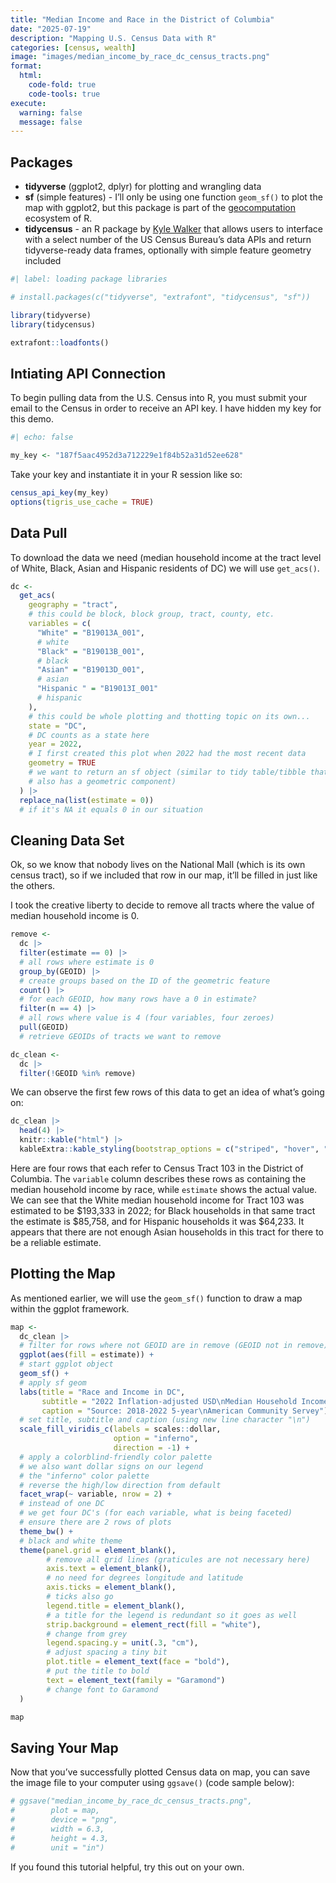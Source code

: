 ```yaml
---
title: "Median Income and Race in the District of Columbia"
date: "2025-07-19"
description: "Mapping U.S. Census Data with R"
categories: [census, wealth]
image: "images/median_income_by_race_dc_census_tracts.png"
format: 
  html:
    code-fold: true
    code-tools: true
execute:
  warning: false
  message: false
---
```


## Packages

-   **tidyverse** (ggplot2, dplyr) for plotting and wrangling data
-   **sf** (simple features) - I'll only be using one function `geom_sf()` to plot the map with ggplot2, but this package is part of the [geocomputation](https://r.geocompx.org/) ecosystem of R.
-   **tidycensus** - an R package by [Kyle Walker](https://walker-data.com/tidycensus/) that allows users to interface with a select number of the US Census Bureau's data APIs and return tidyverse-ready data frames, optionally with simple feature geometry included

```r
#| label: loading package libraries

# install.packages(c("tidyverse", "extrafont", "tidycensus", "sf"))

library(tidyverse)
library(tidycensus)

extrafont::loadfonts()
```

## Intiating API Connection

To begin pulling data from the U.S. Census into R, you must submit your email to the Census in order to receive an API key. I have hidden my key for this demo.

```r
#| echo: false

my_key <- "187f5aac4952d3a712229e1f84b52a31d52ee628"
```

Take your key and instantiate it in your R session like so:

```r
census_api_key(my_key)
options(tigris_use_cache = TRUE)
```

## Data Pull

To download the data we need (median household income at the tract level of White, Black, Asian and Hispanic residents of DC) we will use `get_acs()`.

```r
dc <- 
  get_acs(
    geography = "tract",
    # this could be block, block group, tract, county, etc.
    variables = c(
      "White" = "B19013A_001",
      # white
      "Black" = "B19013B_001",
      # black
      "Asian" = "B19013D_001",
      # asian
      "Hispanic " = "B19013I_001"
      # hispanic
    ),
    # this could be whole plotting and thotting topic on its own...
    state = "DC",
    # DC counts as a state here
    year = 2022,
    # I first created this plot when 2022 had the most recent data
    geometry = TRUE
    # we want to return an sf object (similar to tidy table/tibble that 
    # also has a geometric component)
  ) |>
  replace_na(list(estimate = 0))
  # if it's NA it equals 0 in our situation
```

## Cleaning Data Set

Ok, so we know that nobody lives on the National Mall (which is its own census tract), so if we included that row in our map, it'll be filled in just like the others.

I took the creative liberty to decide to remove all tracts where the value of median household income is 0.

```r
remove <- 
  dc |> 
  filter(estimate == 0) |> 
  # all rows where estimate is 0
  group_by(GEOID) |> 
  # create groups based on the ID of the geometric feature
  count() |> 
  # for each GEOID, how many rows have a 0 in estimate?
  filter(n == 4) |> 
  # all rows where value is 4 (four variables, four zeroes)
  pull(GEOID) 
  # retrieve GEOIDs of tracts we want to remove

dc_clean <-
  dc |> 
  filter(!GEOID %in% remove)
```

We can observe the first few rows of this data to get an idea of what's going on:

```r
dc_clean |>
  head(4) |>
  knitr::kable("html") |> 
  kableExtra::kable_styling(bootstrap_options = c("striped", "hover", "condensed"))
```

Here are four rows that each refer to Census Tract 103 in the District of Columbia. The `variable` column describes these rows as containing the median household income by race, while `estimate` shows the actual value. We can see that the White median household income for Tract 103 was estimated to be \$193,333 in 2022; for Black households in that same tract the estimate is \$85,758, and for Hispanic households it was \$64,233. It appears that there are not enough Asian households in this tract for there to be a reliable estimate.

## Plotting the Map

As mentioned earlier, we will use the `geom_sf()` function to draw a map within the ggplot framework.

```r
map <- 
  dc_clean |>
  # filter for rows where not GEOID are in remove (GEOID not in remove)
  ggplot(aes(fill = estimate)) + 
  # start ggplot object
  geom_sf() + 
  # apply sf geom
  labs(title = "Race and Income in DC",
       subtitle = "2022 Inflation-adjusted USD\nMedian Household Income",
       caption = "Source: 2018-2022 5-year\nAmerican Community Servey") +
  # set title, subtitle and caption (using new line character "\n")
  scale_fill_viridis_c(labels = scales::dollar,
                       option = "inferno",
                       direction = -1) +
  # apply a colorblind-friendly color palette
  # we also want dollar signs on our legend
  # the "inferno" color palette
  # reverse the high/low direction from default
  facet_wrap(~ variable, nrow = 2) +
  # instead of one DC
  # we get four DC's (for each variable, what is being faceted)
  # ensure there are 2 rows of plots
  theme_bw() + 
  # black and white theme 
  theme(panel.grid = element_blank(),
        # remove all grid lines (graticules are not necessary here)
        axis.text = element_blank(),
        # no need for degrees longitude and latitude
        axis.ticks = element_blank(),
        # ticks also go
        legend.title = element_blank(),
        # a title for the legend is redundant so it goes as well
        strip.background = element_rect(fill = "white"),
        # change from grey
        legend.spacing.y = unit(.3, "cm"),
        # adjust spacing a tiny bit
        plot.title = element_text(face = "bold"),
        # put the title to bold
        text = element_text(family = "Garamond")
        # change font to Garamond
  )

map
```

## Saving Your Map

Now that you've successfully plotted Census data on map, you can save the image file to your computer using `ggsave()` (code sample below):

```r
# ggsave("median_income_by_race_dc_census_tracts.png",
#        plot = map,
#        device = "png",
#        width = 6.3,
#        height = 4.3,
#        unit = "in")
```


If you found this tutorial helpful, try this out on your own.
